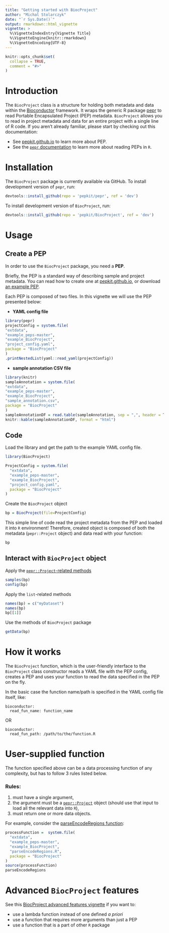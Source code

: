 ```yaml
---
title: "Getting started with BiocProject"
author: "Michal Stolarczyk"
date: "`r Sys.Date()`"
output: rmarkdown::html_vignette
vignette: >
  %\VignetteIndexEntry{Vignette Title}
  %\VignetteEngine{knitr::rmarkdown}
  %\VignetteEncoding{UTF-8}
---
```


```r
knitr::opts_chunk$set(
  collapse = TRUE,
  comment = "#>"
)
```

# Introduction

The `BiocProject` class is a structure for holding both metadata and data within the [Bioconductor](https://www.bioconductor.org/) framework. It wraps the generic R package [pepr](http://code.databio.org/pepr/) to read Portable Encapsulated Project (PEP) metadata. `BiocProject` allows you to read in project metadata and data for an entire project with a single line of R code. If you aren't already familiar, please start by checking out this documentation:

* See [pepkit.github.io](https://pepkit.github.io/) to learn more about PEP.
* See the [`pepr` documentation](http://code.databio.org/pepr/) to learn more about reading PEPs in `R`.

# Installation

The `BiocProject` package is currently available via GitHub. To install development version of `pepr`, run:

```r
devtools::install_github(repo = 'pepkit/pepr', ref = 'dev')
```

To install development version of `BiocProject`, run:

```r
devtools::install_github(repo = 'pepkit/BiocProject', ref = 'dev')
```

# Usage

## Create a PEP

In order to use the `BiocProject` package, you need a **PEP**.

Briefly, the PEP is a standard way of describing sample and project metadata. You can read how to create one at [pepkit.github.io](https://pepkit.github.io/), or download [an example PEP](https://pepkit.github.io/docs/simple_example/).

Each PEP is composed of two files. In this vignette we will use the PEP presented below:

- **YAML config file**

```r
library(pepr)
projectConfig = system.file(
"extdata",
"example_peps-master",
"example_BiocProject",
"project_config.yaml",
package = "BiocProject"
)
.printNestedList(yaml::read_yaml(projectConfig))
```


- **sample annotation CSV file**

```r
library(knitr)
sampleAnnotation = system.file(
"extdata",
"example_peps-master",
"example_BiocProject",
"sample_annotation.csv",
package = "BiocProject"
)
sampleAnnotationDF = read.table(sampleAnnotation, sep = ",", header = T)
knitr::kable(sampleAnnotationDF, format = "html")
```

## Code

Load the library and get the path to the example YAML config file.
```r
library(BiocProject)

ProjectConfig = system.file(
  "extdata",
  "example_peps-master",
  "example_BiocProject",
  "project_config.yaml",
  package = "BiocProject"
)
```

Create the `BiocProject` object
```r
bp = BiocProject(file=ProjectConfig)
```
This simple line of code read the project metadata from the PEP and loaded it into `R` environment! 
Therefore, created object is composed of both the metadata (`pepr::Project` object) and data read with your function:

```r
bp
```


## Interact with `BiocProject` object

Apply the [`pepr::Project`-related methods](http://code.databio.org/pepr/reference/index.html)
```r
samples(bp)
config(bp)
```
Apply the `list`-related methods
```r
names(bp) = c("myDataset")
names(bp)
bp[[1]]
```
Use the methods of `BiocProject` package
```r
getData(bp)
```

# How it works

The `BiocProject` function, which is the user-friendly interface to the `BiocProject` class constructor reads a YAML file with the PEP config, creates a PEP and uses your function to read the data specified in the PEP on the fly. 

In the basic case the function name/path is specified in the YAML config file itself, like:

```
bioconductor:
  read_fun_name: function_name
```

OR

```
bioconductor:
  read_fun_path: /path/to/the/function.R
```

# User-supplied function

The function specified above can be a data processing function of any complexity, but has to follow 3 rules listed below.

### Rules:

1. must have a single argument,
1. the argument must be a [`pepr::Project`](http://code.databio.org/pepr/reference/Project-class.html) object (should use that input to load all the relevant data into `R`),
1. must return one or more data objects. 

For example, consider the [parseEncodeRegions function](https://raw.githubusercontent.com/pepkit/example_peps/master/example_BiocProject/parseEncodeRegions.R):
  
```r
processFunction =  system.file(
  "extdata",
  "example_peps-master",
  "example_BiocProject",
  "parseEncodeRegions.R",
  package = "BiocProject"
)
source(processFunction)
parseEncodeRegions
```

# Advanced `BiocProject` features

See this [BiocProject advanced features vignette](./2advancedFeatures.html) if you want to:

* use a lambda function instead of one defined *a priori*
* use a function that requires more arguments than just a PEP
* use a function that is a part of other `R` package

